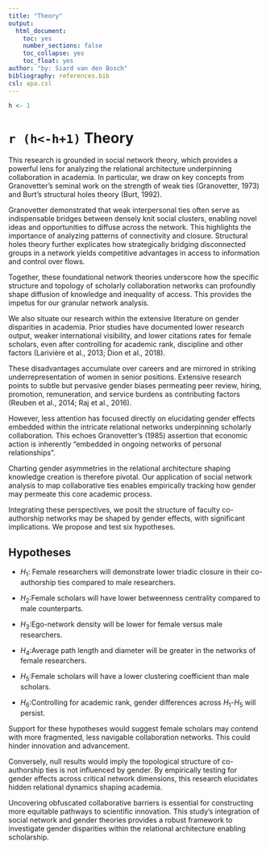 ```yaml
---
title: "Theory"
output:
  html_document: 
    toc: yes
    number_sections: false
    toc_collapse: yes
    toc_float: yes
author: "by: Siard van den Bosch"
bibliography: references.bib
csl: apa.csl
---
```


```r
h <- 1
```
# `r (h<-h+1)` Theory

This research is grounded in social network theory, which provides a powerful lens for analyzing the relational architecture underpinning collaboration in academia.
In particular, we draw on key concepts from Granovetter's seminal work on the strength of weak ties (Granovetter, 1973) and Burt's structural holes theory (Burt, 1992).

Granovetter demonstrated that weak interpersonal ties often serve as indispensable bridges between densely knit social clusters, enabling novel ideas and opportunities to diffuse across the network.
This highlights the importance of analyzing patterns of connectivity and closure.
Structural holes theory further explicates how strategically bridging disconnected groups in a network yields competitive advantages in access to information and control over flows.

Together, these foundational network theories underscore how the specific structure and topology of scholarly collaboration networks can profoundly shape diffusion of knowledge and inequality of access.
This provides the impetus for our granular network analysis.

We also situate our research within the extensive literature on gender disparities in academia.
Prior studies have documented lower research output, weaker international visibility, and lower citations rates for female scholars, even after controlling for academic rank, discipline and other factors (Larivière et al., 2013; Dion et al., 2018).

These disadvantages accumulate over careers and are mirrored in striking underrepresentation of women in senior positions.
Extensive research points to subtle but pervasive gender biases permeating peer review, hiring, promotion, remuneration, and service burdens as contributing factors (Reuben et al., 2014; Raj et al., 2016).

However, less attention has focused directly on elucidating gender effects embedded within the intricate relational networks underpinning scholarly collaboration.
This echoes Granovetter's (1985) assertion that economic action is inherently "embedded in ongoing networks of personal relationships".

Charting gender asymmetries in the relational architecture shaping knowledge creation is therefore pivotal.
Our application of social network analysis to map collaborative ties enables empirically tracking how gender may permeate this core academic process.

Integrating these perspectives, we posit the structure of faculty co-authorship networks may be shaped by gender effects, with significant implications. We propose and test six hypotheses.

## Hypotheses

- $H_1$: Female researchers will demonstrate lower triadic closure in their co-authorship ties compared to male researchers.

- $H_2$:Female scholars will have lower betweenness centrality compared to male counterparts.

- $H_3$:Ego-network density will be lower for female versus male researchers.

- $H_4$:Average path length and diameter will be greater in the networks of female researchers.

- $H_5$:Female scholars will have a lower clustering coefficient than male scholars.

- $H_6$:Controlling for academic rank, gender differences across $H_1$-$H_5$ will persist.

Support for these hypotheses would suggest female scholars may contend with more fragmented, less navigable collaboration networks.
This could hinder innovation and advancement.

Conversely, null results would imply the topological structure of co-authorship ties is not influenced by gender.
By empirically testing for gender effects across critical network dimensions, this research elucidates hidden relational dynamics shaping academia.

Uncovering obfuscated collaborative barriers is essential for constructing more equitable pathways to scientific innovation.
This study's integration of social network and gender theories provides a robust framework to investigate gender disparities within the relational architecture enabling scholarship.
